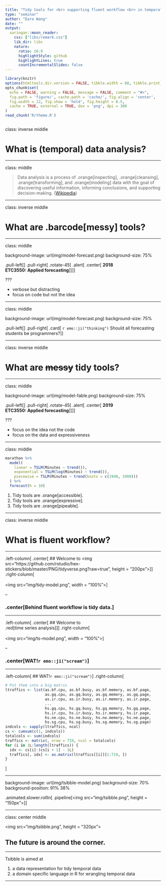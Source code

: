 ```yaml
---
title: "Tidy tools for <br> supporting fluent workflow <br> in temporal data analysis"
type: "seminar"
author: "Earo Wang"
date: ""
output:
  xaringan::moon_reader:
    css: ["libs/remark.css"]
    lib_dir: libs
    nature:
      ratio: 16:9
      highlightStyle: github
      highlightLines: true
      countIncrementalSlides: false
---
```


```r
library(knitr)
options(htmltools.dir.version = FALSE, tibble.width = 60, tibble.print_min = 6)
opts_chunk$set(
  echo = FALSE, warning = FALSE, message = FALSE, comment = "#>",
  fig.path = 'figure/', cache.path = 'cache/', fig.align = 'center', 
  fig.width = 12, fig.show = 'hold', fig.height = 8.5, 
  cache = TRUE, external = TRUE, dev = 'png', dpi = 300
)
read_chunk('R/theme.R')
```

```r
```

class: inverse middle

# What is (temporal) data analysis?

---

class: middle

> Data analysis is a process of .orange[inspecting], .orange[cleansing], .orange[transforming], and .orange[modeling] data with the goal of discovering useful information, informing conclusions, and supporting decision-making. ([Wikipedia](https://en.wikipedia.org/wiki/Data_analysis))

---

class: inverse middle

# What are .barcode[messy] tools?

---

class: middle

background-image: url(img/model-forecast.png)
background-size: 75%

.pull-left[
]
.pull-right[
.rotate-45[
.alert[
.center[
**2018** <br>
**ETC3550: Applied forecasting**
]
]
]
]

???

* verbose but distracting
* focus on code but not the idea

---

class: middle

background-image: url(img/model-forecast.png)
background-size: 75%

.pull-left[
]
.pull-right[
.card[
`r emo::ji("thinking")` Should all forecasting students be programmers?
]
]

---

class: inverse middle

# What are ~~messy~~ tidy tools?

---

class: middle

background-image: url(img/model-fable.png)
background-size: 75%

.pull-left[
]
.pull-right[
.rotate-45[
.alert[
.center[
**2019** <br>
**ETC3550: Applied forecasting**
]
]
]
]

???

* focus on the idea not the code
* focus on the data and expressiveness

---

class: middle

```r
marathon %>% 
  model(
    linear = TSLM(Minutes ~ trend()),
    exponential = TSLM(log(Minutes) ~ trend()),
    piecewise = TSLM(Minutes ~ trend(knots = c(1940, 1980)))
  ) %>% 
  forecast(h = 10)
```

1. Tidy tools are .orange[accessible].
2. Tidy tools are .orange[expressive].
3. Tidy tools are .orange[pipeable].

---

class: inverse middle

# What is fluent workflow?

---

.left-column[
.center[
## Welcome to
<img src="https://github.com/rstudio/hex-stickers/blob/master/PNG/tidyverse.png?raw=true", height = "200px">
]
]
.right-column[
<br>
<br>
<img src="img/tidy-model.png", width = "100%">
]

--

### .center[Behind fluent workflow is tidy data.]

---

.left-column[
.center[
## Welcome to <br> .red[time series analysis]
]
]
.right-column[
<br>
<br>
<img src="img/ts-model.png", width = "100%">
]

--

### .center[WAT!`r emo::ji("scream")`]

---

.left-column[
## WAT!`r emo::ji("scream")`
]
.right-column[
```r
# Put them into a big matrix
ltraffics <- list(as.bf.cpu, as.bf.busy, as.bf.memory, as.bf.page,
                  as.gq.cpu, as.gq.busy, as.gq.memory, as.gq.page,
                  as.ir.cpu, as.ir.busy, as.ir.memory, as.ir.page,
                  ...
                  hs.gq.cpu, hs.gq.busy, hs.gq.memory, hs.gq.page,
                  hs.ir.cpu, hs.ir.busy, hs.ir.memory, hs.ir.page,
                  hs.ne.cpu, hs.ne.busy, hs.ne.memory, hs.ne.page,
                  hs.sg.cpu, hs.sg.busy, hs.sg.memory, hs.sg.page)
indcols <- sapply(ltraffics, ncol)
cs <- cumsum(c(1, indcols))
totalcols <- sum(indcols)
traffics <- matrix(, nrow = 719, ncol = totalcols)
for (i in 1L:length(ltraffics)) {
  idx <- cs[i]:(cs[i + 1] - 1L)
  traffics[, idx] <- as.matrix(ltraffics[[i]][1:719, ])
}
```
]

---

background-image: url(img/tsibble-model.png)
background-size: 70%
background-position: 91% 38%

.animated.slower.rollIn[
.pipeline[<img src="img/tsibble.png", height = "150px">]
]

---

class: center middle

<img src="img/tsibble.png", height = "320px">

## The future is around the corner.

---

Tsibble is aimed at

1. a data representation for tidy temporal data
2. a domain specific language in R for wrangling temporal data

---
